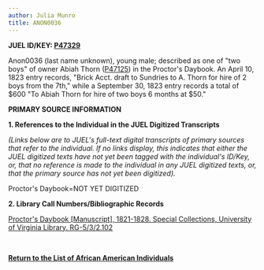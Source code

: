 ```yaml
---
author: Julia Munro
title: ANON0036
---
```

**JUEL ID/KEY: [P47329](http://juel.iath.virginia.edu/public_person?person=47329 "P47329")[  
](http://juel.iath.virginia.edu/public_person?person=47002 "P47002")**

Anon0036 (last name unknown), young male; described as one of "two boys" of owner Abiah Thorn ([P47125](http://juel.iath.virginia.edu/public_person?person=47125 "P47125")) in the Proctor's Daybook. An April 10, 1823 entry records, "Brick Acct. draft to Sundries to A. Thorn for hire of 2 boys from the 7th," while a September 30, 1823 entry records a total of $600 "To Abiah Thorn for hire of two boys 6 months at $50."

**PRIMARY SOURCE INFORMATION** 

**1\. References to the Individual in the JUEL Digitized Transcripts**

_(Links below are to JUEL's full-text digital transcripts of primary sources that refer to the individual. If no links display, this indicates that either the JUEL digitized texts have not yet been tagged with the individual's ID/Key, or, that no reference is made to the individual in any JUEL digitized texts, or, that the primary source has not yet been digitized)._   

Proctor's Daybook=NOT YET DIGITIZED 

**2\. Library Call Numbers/Bibliographic Records**

[](http://search.lib.virginia.edu/catalog/u6371432)[Proctor's Daybook \[Manuscript\], 1821-1828. Special Collections, University of Virginia Library. RG-5/3/2.102](http://search.lib.virginia.edu/catalog/u6607353 "Proctor's Daybook")

 [](http://search.lib.virginia.edu/catalog/u6371432)

**[Return to the List of African American Individuals](http://juel.iath.virginia.edu/node/367 "Return to the List of African-American Individuals")**